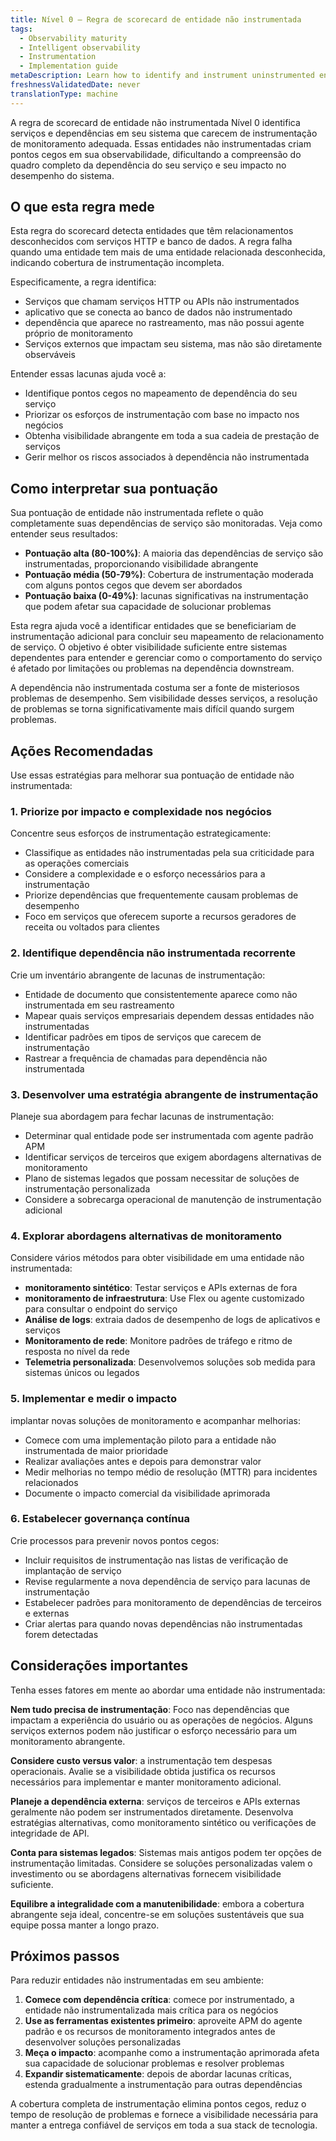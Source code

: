 ```yaml
---
title: Nível 0 – Regra de scorecard de entidade não instrumentada
tags:
  - Observability maturity
  - Intelligent observability
  - Instrumentation
  - Implementation guide
metaDescription: Learn how to identify and instrument uninstrumented entities to achieve complete observability coverage and eliminate blind spots.
freshnessValidatedDate: never
translationType: machine
---
```


A regra de scorecard de entidade não instrumentada Nível 0 identifica serviços e dependências em seu sistema que carecem de instrumentação de monitoramento adequada. Essas entidades não instrumentadas criam pontos cegos em sua observabilidade, dificultando a compreensão do quadro completo da dependência do seu serviço e seu impacto no desempenho do sistema.

## O que esta regra mede

Esta regra do scorecard detecta entidades que têm relacionamentos desconhecidos com serviços HTTP e banco de dados. A regra falha quando uma entidade tem mais de uma entidade relacionada desconhecida, indicando cobertura de instrumentação incompleta.

Especificamente, a regra identifica:

* Serviços que chamam serviços HTTP ou APIs não instrumentados
* aplicativo que se conecta ao banco de dados não instrumentado
* dependência que aparece no rastreamento, mas não possui agente próprio de monitoramento
* Serviços externos que impactam seu sistema, mas não são diretamente observáveis

Entender essas lacunas ajuda você a:

* Identifique pontos cegos no mapeamento de dependência do seu serviço
* Priorizar os esforços de instrumentação com base no impacto nos negócios
* Obtenha visibilidade abrangente em toda a sua cadeia de prestação de serviços
* Gerir melhor os riscos associados à dependência não instrumentada

## Como interpretar sua pontuação

Sua pontuação de entidade não instrumentada reflete o quão completamente suas dependências de serviço são monitoradas. Veja como entender seus resultados:

* **Pontuação alta (80-100%)**: A maioria das dependências de serviço são instrumentadas, proporcionando visibilidade abrangente
* **Pontuação média (50-79%)**: Cobertura de instrumentação moderada com alguns pontos cegos que devem ser abordados
* **Pontuação baixa (0-49%)**: lacunas significativas na instrumentação que podem afetar sua capacidade de solucionar problemas

Esta regra ajuda você a identificar entidades que se beneficiariam de instrumentação adicional para concluir seu mapeamento de relacionamento de serviço. O objetivo é obter visibilidade suficiente entre sistemas dependentes para entender e gerenciar como o comportamento do serviço é afetado por limitações ou problemas na dependência downstream.

<Callout variant="important">
  A dependência não instrumentada costuma ser a fonte de misteriosos problemas de desempenho. Sem visibilidade desses serviços, a resolução de problemas se torna significativamente mais difícil quando surgem problemas.
</Callout>

## Ações Recomendadas

Use essas estratégias para melhorar sua pontuação de entidade não instrumentada:

### 1. Priorize por impacto e complexidade nos negócios

Concentre seus esforços de instrumentação estrategicamente:

* Classifique as entidades não instrumentadas pela sua criticidade para as operações comerciais
* Considere a complexidade e o esforço necessários para a instrumentação
* Priorize dependências que frequentemente causam problemas de desempenho
* Foco em serviços que oferecem suporte a recursos geradores de receita ou voltados para clientes

### 2. Identifique dependência não instrumentada recorrente

Crie um inventário abrangente de lacunas de instrumentação:

* Entidade de documento que consistentemente aparece como não instrumentada em seu rastreamento
* Mapear quais serviços empresariais dependem dessas entidades não instrumentadas
* Identificar padrões em tipos de serviços que carecem de instrumentação
* Rastrear a frequência de chamadas para dependência não instrumentada

### 3. Desenvolver uma estratégia abrangente de instrumentação

Planeje sua abordagem para fechar lacunas de instrumentação:

* Determinar qual entidade pode ser instrumentada com agente padrão APM
* Identificar serviços de terceiros que exigem abordagens alternativas de monitoramento
* Plano de sistemas legados que possam necessitar de soluções de instrumentação personalizada
* Considere a sobrecarga operacional de manutenção de instrumentação adicional

### 4. Explorar abordagens alternativas de monitoramento

Considere vários métodos para obter visibilidade em uma entidade não instrumentada:

* **monitoramento sintético**: Testar serviços e APIs externas de fora
* **monitoramento de infraestrutura**: Use Flex ou agente customizado para consultar o endpoint do serviço
* **Análise de logs**: extraia dados de desempenho de logs de aplicativos e serviços
* **Monitoramento de rede**: Monitore padrões de tráfego e ritmo de resposta no nível da rede
* **Telemetria personalizada**: Desenvolvemos soluções sob medida para sistemas únicos ou legados

### 5. Implementar e medir o impacto

implantar novas soluções de monitoramento e acompanhar melhorias:

* Comece com uma implementação piloto para a entidade não instrumentada de maior prioridade
* Realizar avaliações antes e depois para demonstrar valor
* Medir melhorias no tempo médio de resolução (MTTR) para incidentes relacionados
* Documente o impacto comercial da visibilidade aprimorada

### 6. Estabelecer governança contínua

Crie processos para prevenir novos pontos cegos:

* Incluir requisitos de instrumentação nas listas de verificação de implantação de serviço
* Revise regularmente a nova dependência de serviço para lacunas de instrumentação
* Estabelecer padrões para monitoramento de dependências de terceiros e externas
* Criar alertas para quando novas dependências não instrumentadas forem detectadas

## Considerações importantes

Tenha esses fatores em mente ao abordar uma entidade não instrumentada:

**Nem tudo precisa de instrumentação**: Foco nas dependências que impactam a experiência do usuário ou as operações de negócios. Alguns serviços externos podem não justificar o esforço necessário para um monitoramento abrangente.

**Considere custo versus valor**: a instrumentação tem despesas operacionais. Avalie se a visibilidade obtida justifica os recursos necessários para implementar e manter monitoramento adicional.

**Planeje a dependência externa**: serviços de terceiros e APIs externas geralmente não podem ser instrumentados diretamente. Desenvolva estratégias alternativas, como monitoramento sintético ou verificações de integridade de API.

**Conta para sistemas legados**: Sistemas mais antigos podem ter opções de instrumentação limitadas. Considere se soluções personalizadas valem o investimento ou se abordagens alternativas fornecem visibilidade suficiente.

**Equilibre a integralidade com a manutenibilidade**: embora a cobertura abrangente seja ideal, concentre-se em soluções sustentáveis que sua equipe possa manter a longo prazo.

## Próximos passos

Para reduzir entidades não instrumentadas em seu ambiente:

1. **Comece com dependência crítica**: comece por instrumentado, a entidade não instrumentalizada mais crítica para os negócios
2. **Use as ferramentas existentes primeiro**: aproveite APM do agente padrão e os recursos de monitoramento integrados antes de desenvolver soluções personalizadas
3. **Meça o impacto**: acompanhe como a instrumentação aprimorada afeta sua capacidade de solucionar problemas e resolver problemas
4. **Expandir sistematicamente**: depois de abordar lacunas críticas, estenda gradualmente a instrumentação para outras dependências

A cobertura completa de instrumentação elimina pontos cegos, reduz o tempo de resolução de problemas e fornece a visibilidade necessária para manter a entrega confiável de serviços em toda a sua stack de tecnologia.